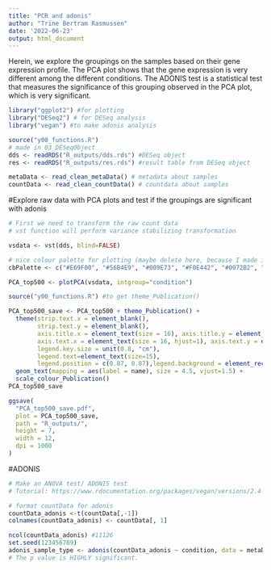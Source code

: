 ```yaml
---
title: "PCR and adonis"
author: "Trine Bertram Rasmussen"
date: '2022-06-23'
output: html_document
---
```

Herein, we explore the groupings on the samples based on their gene expression profile. 
The PCA plot shows that the gene expression is very different among the different conditions. 
The ADONIS test is a statistical test that measures the significance of this
grouping observed in the PCA plot, which is very significant.


```r
library("ggplot2") #for plotting
library("DESeq2") # for DESeq analysis
library("vegan") #to make adonis analysis

source("y00_functions.R")
# made in 03_DESeqObject
dds <- readRDS("R_outputs/dds.rds") #DESeq object
res <- readRDS("R_outputs/res.rds") #result table from DESeq object

metaData <- read_clean_metaData() # metadata about samples
countData <- read_clean_countData() # countdata about samples
```


#Explore raw data with PCA plots and test if the groupings are significant with adonis

```r


# First we need to transform the raw count data
# vst function will perform variance stabilizing transformation

vsdata <- vst(dds, blind=FALSE)

# nice colour palette for plotting (maybe delete here, because I made it in the function)
cbPalette <- c("#E69F00", "#56B4E9", "#009E73", "#F0E442", "#0072B2", "#D55E00", "#CC79A7")

PCA_top500 <- plotPCA(vsdata, intgroup="condition")

source("y00_functions.R") #to get theme_Publication()

PCA_top500_save <- PCA_top500 + theme_Publication() + 
  theme(strip.text.x = element_blank(), 
        strip.text.y = element_blank(), 
        axis.title.x = element_text(size = 16), axis.title.y = element_text(size = 16),
        axis.text.x = element_text(size = 16, hjust=1), axis.text.y = element_text(size = 16, hjust = 1),
        legend.key.size = unit(0.8, "cm"), 
        legend.text=element_text(size=15),
        legend.position = c(0.87, 0.87),legend.background = element_rect(fill = "white", color = "black")) + 
  geom_text(mapping = aes(label = name), size = 4.5, vjust=1.5) + 
  scale_colour_Publication()
PCA_top500_save

ggsave(
  "PCA_top500_save.pdf",
  plot = PCA_top500_save,
  path = "R_outputs/",
  height = 7,
  width = 12,
  dpi = 1000
)

```


#ADONIS

```r

# Make an ANOVA test/ ADONIS test
# Tutorial: https://www.rdocumentation.org/packages/vegan/versions/2.4-2/topics/adonis

# format countData for adonis
countData_adonis <-t(countData[,-1])
colnames(countData_adonis) <- countData[, 1]

ncol(countData_adonis) #11126
set.seed(123456789)
adonis_sample_type <- adonis(countData_adonis ~ condition, data = metaData, permutations = 10000) # p = 2e-04 ***
# The p value is HIGHLY significant.

```


